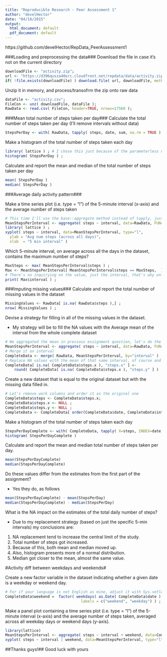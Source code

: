 ```yaml
---
title: "Reproducible Research - Peer Assessment 1"
author: "develHector"
date: "04/18/2015"
output:
  html_document: default
  pdf_document: default
---
```

https://github.com/develHector/RepData_PeerAssessment1  

###Loading and preprocessing the data###
Download the file in case it's not on the current directory
```r
downloadFile <- "activity.zip";
url <- "https://d396qusza40orc.cloudfront.net/repdata/data/activity.zip";
if( !file.exists(downloadFile) ) download.file( url, downloadFile, method = "curl" );
```
Unzip it in memory, and process/transofrm the zip onto raw data
```r
dataFile <- "activity.csv";
FileCon <- unz( downloadFile, dataFile );
RawData <- read.csv( FileCon, header=TRUE, nrows=17568 );
```

###Mean total number of steps taken per day###
Calculate the total number of steps taken per day  (I'll remove intervals without data)
```r
StepsPerDay <- with( RawData, tapply( steps, date, sum, na.rm = TRUE ) )  ; 
```

Make a histogram of the total number of steps taken each day
```r
library( lattice ) ; # I chose this just because of the parameterless nice colored graphs
histogram( StepsPerDay ) ;
```

Calculate and report the mean and median of the total number of steps taken per day  
```r
mean( StepsPerDay )
median( StepsPerDay )
```

###Average daily activity pattern###

Make a time series plot (i.e. type = "l") of the 5-minute interval (x-axis) and the average number of steps taken
```r
# This time I'll use the base::aggregate method instead of tapply, just for fun
MeanStepsPerInterval <- aggregate( steps ~ interval, data=RawData, FUN=mean, na.rm = TRUE ) ;
library( lattice ) ; 
xyplot( steps ~ interval, data=MeanStepsPerInterval, type="l",
  ylab = "Avg num steps (across all days)",
  xlab  = "5 min interval" )
```

Which 5-minute interval, on average across all the days in the dataset, contains the maximum number of steps?
```r
MaxSteps <- max( MeanStepsPerInterval$steps ) ;
Max <- MeanStepsPerInterval[ MeanStepsPerInterval$steps == MaxSteps,  ] ;
# There's no inquirying on the value, just the interval, that's why only that I'm reporting
print( Max$interval ) ; 
```


###Imputing missing values###
Calculate and report the total number of missing values in the dataset
```r
MissingValues <- RawData[ is.na( RawData$steps ),] ;
nrow( MissingValues ) ;
```

Devise a strategy for filling in all of the missing values in the dataset.

  * My strategy will be to fill the NA values with the Average mean of the interval from the whole complete dataset
```r
# We aggregated the mean in previous essignment question, let's do the same for this requirement
MeanStepsPerInterval <- aggregate( steps ~ interval, data=RawData, FUN=mean, na.rm = TRUE ) ;
# Merge it on interval
CompleteData <- merge( RawData, MeanStepsPerInterval, by="interval" ) ;
# Replace NA values with the mean of that same interval, of course and being single steps, rounded 
CompleteData[ is.na( CompleteData$steps.x ), "steps.x" ] <-
    round( CompleteData[ is.na( CompleteData$steps.x ), "steps.y" ] ) ;
```

Create a new dataset that is equal to the original dataset but with the missing data filled in.
```r
# Let's remove work columns and order it as the original one
CompleteData$steps <- CompleteData$steps.x;
CompleteData$steps.x <- NULL ;
CompleteData$steps.y <- NULL ;
CompleteData <- CompleteData[ order(CompleteData$date, CompleteData$interval), ] ;
```

Make a histogram of the total number of steps taken each day
```r
StepsPerDayComplete <- with( CompleteData, tapply( X=steps, INDEX=date, FUN=sum ) )  ; 
histogram( StepsPerDayComplete )
```

Calculate and report the mean and median total number of steps taken per day.
```r
mean(StepsPerDayComplete)
median(StepsPerDayComplete)
```

Do these values differ from the estimates from the first part of the assignment?

* Yes they do, as follows
```r
mean(StepsPerDayComplete) - mean(StepsPerDay)
median(StepsPerDayComplete) - median(StepsPerDay)
```

What is the NA impact on the estimates of the total daily number of steps?

* Due to my replacement strategy (based on just the specific 5-min intervals) my conclusions are:
1. NA replacement tend to increase the central limit of the study.
2. Total number of steps got increased.
3. Because of this, both mean and median moved up.
4. Also, histogram presents more of a normal distribution.
5. Median got closer to the mean, almost the same value.


#Activity diff between weekdays and weekends#

Create a new factor variable in the dataset indicating whether a given date is a weekday or weekend day.
```r
# For if your language is not English as mine, adjust it with Sys.setlocale("LC_ALL", "English")
CompleteData$weekend =  factor( weekdays( as.Date( CompleteData$date ) ) %in% c("Saturday","Sunday"), 
                                  labels = c("weekend", "weekday") ) ;
```


Make a panel plot containing a time series plot (i.e. type = "l") of the 5-minute interval (x-axis) and the average number of steps taken, averaged across all weekday days or weekend days (y-axis). 
```r
library(lattice)
MeanStepsPerInterval <- aggregate( steps ~ interval + weekend, data=CompleteData, FUN=mean ) ;
xyplot( steps ~ interval | weekend, data=MeanStepsPerInterval, type="l", layout = c(1,2) )  ;
```

##Thanks guys!##
Good luck with yours

